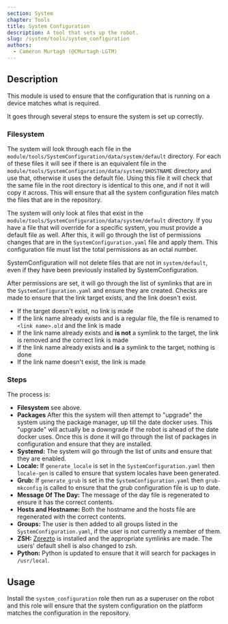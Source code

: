 ```yaml
---
section: System
chapter: Tools
title: System Configuration
description: A tool that sets up the robot.
slug: /system/tools/system_configuration
authors:
  - Cameron Murtagh (@CMurtagh-LGTM)
---
```


## Description

This module is used to ensure that the configuration that is running on a device matches what is required.

It goes through several steps to ensure the system is set up correctly.

### Filesystem

The system will look through each file in the `module/tools/SystemConfiguration/data/system/default` directory.
For each of these files it will see if there is an equivalent file in the
`module/tools/SystemConfiguration/data/system/$HOSTNAME` directory and use that, otherwise it uses the default file.
Using this file it will check that the same file in the root directory is identical to this one, and if not it will copy it across.
This will ensure that all the system configuration files match the files that are in the repository.

<Alert type='info'>

The system will only look at files that exist in the `module/tools/SystemConfiguration/data/system/default` directory.
If you have a file that will override for a specific system, you must provide a default file as well.
After this, it will go through the list of permissions changes that are in the `SystemConfiguration.yaml` file and apply them.
This configuration file must list the total permissions as an octal number.

</Alert>
<Alert type='info'>

SystemConfiguration will not delete files that are not in `system/default`,
even if they have been previously installed by SystemConfiguration.

</Alert>

After permissions are set, it will go through the list of symlinks that are in the `SystemConfiguration.yaml` and ensure they are created.
Checks are made to ensure that the link target exists, and the link doesn't exist.

- If the target doesn't exist, no link is made
- If the link name already exists and is a regular file, the file is renamed to `<link name>.old` and the link is made
- If the link name already exists and **is not** a symlink to the target, the link is removed and the correct link is made
- If the link name already exists and **is** a symlink to the target, nothing is done
- If the link name doesn't exist, the link is made

### Steps

The process is:

- **Filesystem** see above.
- **Packages** After this the system will then attempt to "upgrade" the system using the package manager, up till the date docker uses. This "upgrade" will actually be a downgrade if the robot is ahead of the date docker uses. Once this is done it will go through the list of packages in configuration and ensure that they are installed.
- **Systemd:** The system will go through the list of units and ensure that they are enabled.
- **Locale:** If `generate_locale` is set in the `SystemConfiguration.yaml` then `locale-gen` is called to ensure that system locales have been generated.
- **Grub:** If `generate_grub` is set in the `SystemConfiguration.yaml` then `grub-mkconfig` is called to ensure that the grub configuration file is up to date.
- **Message Of The Day:** The message of the day file is regenerated to ensure it has the correct contents.
- **Hosts and Hostname:** Both the hostname and the hosts file are regenerated with the correct contents.
- **Groups:** The user is then added to all groups listed in the `SystemConfiguration.yaml`, if the user is not currently a member of them.
- **ZSH:** [Zprezto](https://github.com/sorin-ionescu/prezto) is installed and the appropriate symlinks are made. The users' default shell is also changed to zsh.
- **Python:** Python is updated to ensure that it will search for packages in `/usr/local`.

## Usage

Install the `system_configuration` role then run as a superuser on the robot and this role will ensure that the system configuration on the platform matches the configuration in the repository.
